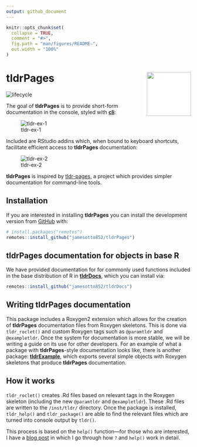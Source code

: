 ```yaml
---
output: github_document
---
```


<!-- README.md is generated from README.Rmd. Please edit that file -->

```r
knitr::opts_chunk$set(
  collapse = TRUE,
  comment = "#>",
  fig.path = "man/figures/README-",
  out.width = "100%"
)
```

# tldrPages <img src="man/figures/logo.png"  align="right"  width="120" style="padding-left:10px;background-color:white;" />

<!-- badges: start -->
<!-- [![CRAN_Status_Badge](http://www.r-pkg.org/badges/version-ago/tldrPages)](https://cran.r-project.org/package=tldrPages) -->
![lifecycle](https://img.shields.io/badge/lifecycle-stable-brightgreen.svg)
<!-- badges: end -->

The goal of **tldrPages** is to provide short-form documentation in the console, styled with <a href = "https://www.github.com/r-lib/cli">**cli**</a>:

![tldr-ex-1](man/README-gifs/tldr-tldr.gif)

Included are RStudio addins which, when bound to keyboard shortcuts, 
facilitate efficient access to **tldrPages** documentation:

![tldr-ex-2](man/README-gifs/tldrExample-divide.gif)

**tldrPages** is inspired by <a href="https://tldr.sh/">tldr-pages</a>,
a project which provides simpler documentation for command-line tools.

## Installation

If you are interested in installing **tldrPages** you can install the development version from [GitHub](https://www.github.com/) with:

``` r
# install.packages("remotes")
remotes::install_github("jamesotto852/tldrPages")
```

## **tldrPages** documentation for objects in base R

We have provided documentation for for commonly used functions included in the base distribution of R in <a href="https://www.github.com/jamesotto852/tldrDocs">**tldrDocs**</a>, which you can install via: 

``` r
remotes::install_github("jamesotto852/tldrDocs")
```

## Writing **tldrPages** documentation

This package includes a Roxygen2 extension which allows for the creation of **tldrPages** documentation files from Roxygen skeletons.
This is done via `tldr_roclet()` and custom Roxygen tags such as `@paramtldr` and `@exampletldr`.
Once the system for documentation is more stable, we will be writing a guide on its use for other developers.
For an example of what a package with **tldrPages**-style documentation looks like,
there is another package: <a href="https://www.github.com/jamesotto852/tldrExample">**tldrExample**</a>, 
which exports several simple objects with Roxygen skeletons that produce **tldrPages** documentation.

## How it works

`tldr_roclet()` creates .Rd files based on relevant tags in the Roxygen skeleton (including the new `@paramtldr` and `@exampletldr`).
These .Rd files are written to the `/inst/tldr/` directory.
Once the package is installed, `tldr_help()` and `tldr_package()`
are able to find the relevant files which are turned into console output by `tldr()`.

This process is based on the `help()` function---for those who are interested, I have a 
<a href="https://jamesotto852.github.io/posts/Understanding-base-documentation-functions">blog post</a>
in which I go through how `?` and `help()` work in detail.



